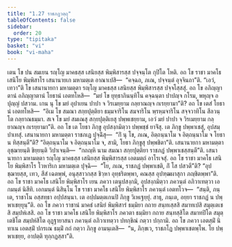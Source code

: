 ```yaml
---
title: "1.27 ราชภฏวตฺถุ"
tableOfContents: false
sidebar:
  order: 20
type: "tipitaka"
basket: "vi"
book: "vi-maha"
---
```



<DynamicBreadcrumb />

<Division number="90" book="vi-maha">

<Paragraph number="426" book="vi-maha">
เตน โข ปน สมเยน รญฺโญ มาคธสฺส เสนิยสฺส พิมฺพิสารสฺส ปจฺจนฺโต กุปิโต โหติ. อถ โข ราชา มาคโธ เสนิโย พิมฺพิสาโร เสนานายเก มหามตฺเต อาณาเปสิ—  “คจฺฉถ, ภเณ, ปจฺจนฺตํ อุจฺจินถา”ติ. “เอวํ, เทวา”ติ โข เสนานายกา มหามตฺตา รญฺโญ มาคธสฺส เสนิยสฺส พิมฺพิสารสฺส ปจฺจโสฺสสุํ. อถ โข อภิญฺญาตานํ อภิญฺญาตานํ โยธานํ เอตทโหสิ—  “มยํ โข ยุทฺธาภินนฺทิโน คจฺฉนฺตา ปาปญฺจ กโรม, พหุญฺจ อปุญฺญํ ปสวาม. เกน นุ โข มยํ อุปาเยน ปาปา จ วิรเมยฺยาม กลฺยาณญฺจ กเรยฺยามา”ติ?
</Paragraph>

<Paragraph number="427" book="vi-maha">
อถ โข เตสํ โยธานํ เอตทโหสิ—  “อิเม โข สมณา สกฺยปุตฺติยา ธมฺมจาริโน สมจาริโน พฺรหฺมจาริโน สจฺจวาทิโน สีลวนฺโต กลฺยาณธมฺมา. สเจ โข มยํ สมเณสุ สกฺยปุตฺติเยสุ ปพฺพเชยฺยาม, เอวํ มยํ ปาปา จ วิรเมยฺยาม กลฺยาณญฺจ กเรยฺยามา”ติ. อถ โข เต โยธา ภิกฺขู อุปสงฺกมิตฺวา ปพฺพชฺชํ ยาจิํสุ. เต ภิกฺขู ปพฺพาเชสุํ, อุปสมฺปาเทสุํ. เสนานายกา มหามตฺตา ราชภเฏ ปุจฺฉิํสุ—  “กิํ นุ โข, ภเณ, อิตฺถนฺนาโม จ อิตฺถนฺนาโม จ โยธา น ทิสฺสนฺตี”ติ? “อิตฺถนฺนาโม จ อิตฺถนฺนาโม จ, สามิ, โยธา ภิกฺขูสุ ปพฺพชิตา”ติ. เสนานายกา มหามตฺตา อุชฺฌายนฺติ ขิยฺยนฺติ วิปาเจนฺติ—  “กถญฺหิ นาม สมณา สกฺยปุตฺติยา ราชภฏํ ปพฺพาเชสฺสนฺตี”ติ. เสนานายกา มหามตฺตา รญฺโญ มาคธสฺส เสนิยสฺส พิมฺพิสารสฺส เอตมตฺถํ อาโรเจสุํ.
</Paragraph>

<Paragraph number="428" book="vi-maha">
อถ โข ราชา มาคโธ เสนิโย พิมฺพิสาโร โวหาริเก มหามตฺเต ปุจฺฉิ—  “โย, ภเณ, ราชภฏํ ปพฺพาเชติ, กิํ โส ปสวตี”ติ? “อุปชฺฌายสฺส, เทว, สีสํ เฉตพฺพํ, อนุสฺสาวกสฺส ชิวฺหา อุทฺธริตพฺพา, คณสฺส อุปฑฺฒผาสุกา ภญฺชิตพฺพา”ติ. อถ โข ราชา มาคโธ เสนิโย พิมฺพิสาโร เยน ภควา เตนุปสงฺกมิ, อุปสงฺกมิตฺวา ภควนฺตํ อภิวาเทตฺวา เอกมนฺตํ นิสีทิ. เอกมนฺตํ นิสินฺโน โข ราชา มาคโธ เสนิโย พิมฺพิสาโร ภควนฺตํ เอตทโวจ—  “สนฺติ, ภนฺเต, ราชาโน อสฺสทฺธา อปฺปสนฺนา. เต อปฺปมตฺตเกนปิ ภิกฺขู วิเหเฐยฺยุํ. สาธุ, ภนฺเต, อยฺยา ราชภฏํ น ปพฺพาเชยฺยุนฺ”ติ. อถ โข ภควา ราชานํ มาคธํ เสนิยํ พิมฺพิสารํ ธมฺมิยา กถาย สนฺทเสฺสสิ สมาทเปสิ สมุตฺเตเชสิ สมฺปหํเสสิ. อถ โข ราชา มาคโธ เสนิโย พิมฺพิสาโร ภควตา ธมฺมิยา กถาย สนฺทสฺสิโต สมาทปิโต สมุตฺเตชิโต สมฺปหํสิโต อุฏฺฐายาสนา ภควนฺตํ อภิวาเทตฺวา ปทกฺขิณํ กตฺวา ปกฺกามิ. อถ โข ภควา เอตสฺมิํ นิทาเน เอตสฺมิํ ปกรเณ ธมฺมิํ กถํ กตฺวา ภิกฺขู อามนฺเตสิ—  “น, ภิกฺขเว, ราชภโฏ ปพฺพาเชตพฺโพ. โย ปพฺพาเชยฺย, อาปตฺติ ทุกฺกฏสฺสา”ติ.
</Paragraph>
</Division>